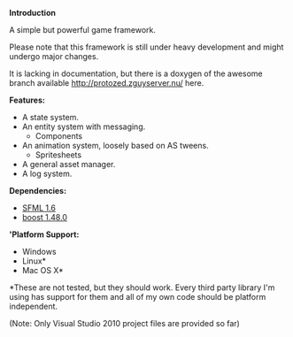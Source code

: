 ﻿'''Introduction'''

A simple but powerful game framework.

Please note that this framework is still under heavy development and might undergo major changes.

It is lacking in documentation, but there is a doxygen of the awesome branch available http://protozed.zguyserver.nu/ here.

'''Features:'''
* A state system.
* An entity system with messaging.
** Components
* An animation system, loosely based on AS tweens.
** Spritesheets
* A general asset manager.
* A log system.

'''Dependencies:'''
* [http://www.sfml-dev.org/ SFML 1.6]
* [http://www.boost.org/ boost 1.48.0]

''''Platform Support:'''
* Windows
* Linux*
* Mac OS X*
<nowiki>*</nowiki>These are not tested, but they should work. Every third party library I'm using has support for them and all of my own code should be platform independent.

(Note: Only Visual Studio 2010 project files are provided so far)